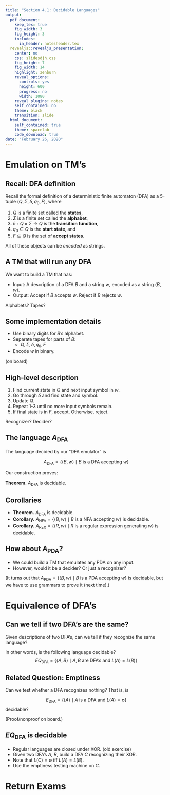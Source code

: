 ```yaml
---
title: "Section 4.1: Decidable Languages"
output:
  pdf_document:
    keep_tex: true
    fig_width: 3
    fig_height: 3
    includes:
      in_header: notesheader.tex
  revealjs::revealjs_presentation:
    center: no
    css: slidesdjh.css
    fig_height: 7
    fig_width: 14
    highlight: zenburn
    reveal_options:
      controls: yes
      height: 600
      progress: no
      width: 1080
    reveal_plugins: notes
    self_contained: no
    theme: black
    transition: slide
  html_document:
    self_contained: true
    theme: spacelab
    code_download: true
date: "February 26, 2020"
---
```


# Emulation on TM's

## {data-background="https://www.dreamarcades.com/images/fullsized/cabaret.jpg" data-background-size="contain"}

## Recall: DFA definition

Recall the formal definition of a deterministic finite automaton (DFA) as a 5-tuple $(Q, \Sigma, \delta, q_0, F)$, where

1. $Q$ is a finite set called the **states**,
2. $\Sigma$ is a finite set called the **alphabet**,
3. $\delta: Q \times \Sigma \longrightarrow Q$ is the **transition function**,
4. $q_0 \in Q$ is the **start state**, and
5. $F \subseteq Q$ is the set of **accept states**.

All of these objects can be *encoded* as strings.

## A TM that will run any DFA

We want to build a TM that has:

- Input: A description of a DFA $B$ and a string $w$, encoded as a string $\langle B, w\rangle$.
- Output: Accept if $B$ accepts $w$. Reject if $B$ rejects $w$.

Alphabets? Tapes?

## Some implementation details

- Use binary digits for $B$'s alphabet.
- Separate tapes for parts of $B$:
    - $Q, \Sigma, \delta, q_0, F$
- Encode $w$ in binary.

(on board)

## High-level description

1. Find current state in $Q$ and next input symbol in $w$.
2. Go through $\delta$ and find state and symbol.
3. Update $Q$.
4. Repeat 1-3 until no more input symbols remain.
5. If final state is in $F$, accept. Otherwise, reject.

Recognizer? Decider?

## The language $A_\text{DFA}$

The language decided by our "DFA emulator" is

$$
A_\text{DFA} = \{\langle B,w \rangle \mid B\text{ is a DFA accepting } w \}
$$

Our construction proves:

**Theorem.** $A_\text{DFA}$ is decidable.

## Corollaries

- **Theorem.** $A_\text{DFA}$ is decidable.
- **Corollary.** $A_\text{NFA} = \{\langle B,w \rangle \mid B\text{ is a NFA accepting } w \}$ is decidable.
- **Corollary.** $A_\text{REX} = \{\langle R,w \rangle \mid R\text{ is a regular expression generating } w \}$ is decidable.

## How about $A_\text{PDA}$?

- We could build a TM that emulates any PDA on any input.
- However, would it be a decider? Or just a recognizer?

(It turns out that $A_\text{PDA} = \{\langle B,w \rangle \mid B\text{ is a PDA accepting } w \}$ is decidable, but we have to use grammars to prove it (next time).)

# Equivalence of DFA's

## Can we tell if two DFA's are the same?

Given descriptions of two DFA's, can we tell if they recognize the same language?

In other words, is the following language decidable?
$$
EQ_\text{DFA} = \{\langle A, B\rangle \mid A,B \text{ are DFA's and } L(A) = L(B)\}
$$

## Related Question: Emptiness

Can we test whether a DFA recognizes nothing? That is, is 

$$
E_\text{DFA} = \{\langle A\rangle \mid A \text{ is a DFA and } L(A) = \emptyset\}
$$
decidable?

(Proof/nonproof on board.)

## $EQ_\text{DFA}$ is decidable

- Regular languages are closed under XOR. (old exercise)
- Given two DFA's $A$, $B$, build a DFA $C$ recognizing their XOR.
- Note that $L(C) = \emptyset$ iff $L(A) = L(B)$.
- Use the emptiness testing machine on $C$.

# Return Exams
